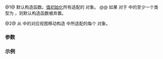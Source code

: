{{cpp/ranges/zip_view/title|zip_view}}
{{cpp/ranges/zip_view/navbar}}

{{dcl begin}}
{{dcl|num=1|since=c++23|1=
zip_view() = default;
}}
{{dcl|num=2|since=c++23|1=
constexpr zip_view( Views... views );
}}
{{dcl end}}

@1@ 默认构造函数。[[cpp/language/value_initialization|值初始化]]所有适配的 {{lconcept|view}} 对象。
@@ 如果 {{lc|std::is_default_constructible_v}} 对于 {{tt|Views...}} 中的至少一个类型为 {{c|false}}，则默认构造函数被弃置。

@2@ 从 {{c|views...}} 中的对应视图移动构造 {{rlpi|/#数据成员|views_}} 中所适配的每个 {{lconcept|view}} 对象。

===参数===
{{par begin}}
{{par|views|要适配的视图对象}}
{{par end}}

===示例===
{{example}}

{{langlinks|de|en|es|fr|it|ja|pt|ru}}